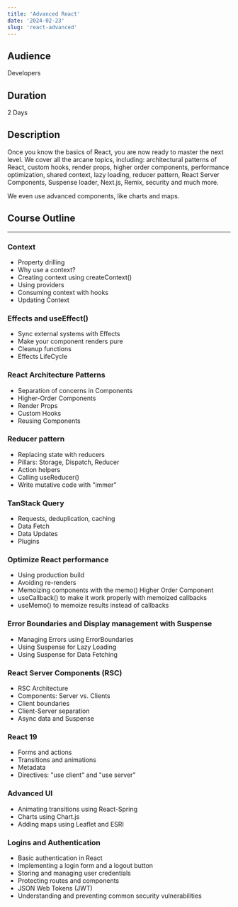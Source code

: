 ```yaml
---
title: 'Advanced React'
date: '2024-02-23'
slug: 'react-advanced'
---
```


## Audience

Developers

## Duration

2 Days

## Description

Once you know the basics of React, you are now ready to master the next level.
We cover all the arcane topics, including: architectural patterns of React,
custom hooks, render props, higher order components, performance optimization,
shared context, lazy loading, reducer pattern, React Server Components, Suspense loader, Next.js,
Remix, security and much more.

We even use advanced components, like charts and maps.

## Course Outline

---

### Context

- Property drilling
- Why use a context?
- Creating context using createContext()
- Using providers
- Consuming context with hooks
- Updating Context

### Effects and useEffect()

- Sync external systems with Effects
- Make your component renders pure
- Cleanup functions
- Effects LifeCycle

### React Architecture Patterns

- Separation of concerns in Components
- Higher-Order Components
- Render Props
- Custom Hooks
- Reusing Components

### Reducer pattern

- Replacing state with reducers
- Pillars: Storage, Dispatch, Reducer
- Action helpers
- Calling useReducer()
- Write mutative code with "immer"

### TanStack Query

- Requests, deduplication, caching
- Data Fetch
- Data Updates
- Plugins

### Optimize React performance

- Using production build
- Avoiding re-renders
- Memoizing components with the memo() Higher Order Component
- useCallback() to make it work properly with memoized callbacks
- useMemo() to memoize results instead of callbacks

### Error Boundaries and Display management with Suspense

- Managing Errors using ErrorBoundaries
- Using Suspense for Lazy Loading
- Using Suspense for Data Fetching

### React Server Components (RSC)

- RSC Architecture
- Components: Server vs. Clients
- Client boundaries
- Client-Server separation
- Async data and Suspense

### React 19

- Forms and actions
- Transitions and animations
- Metadata
- Directives: "use client" and "use server"

### Advanced UI

- Animating transitions using React-Spring
- Charts using Chart.js
- Adding maps using Leaflet and ESRI

### Logins and Authentication

- Basic authentication in React
- Implementing a login form and a logout button
- Storing and managing user credentials
- Protecting routes and components
- JSON Web Tokens (JWT)
- Understanding and preventing common security vulnerabilities
